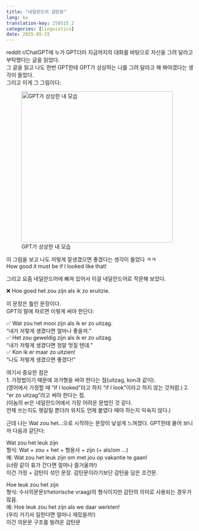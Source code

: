 ```yaml
---
title: "네덜란드어 감탄문"
lang: ko
translation-key: 250515_2
categories: [linguistics]
date: 2025-05-15
---
```

reddit r/ChatGPT에 누가 GPT더러 지금까지의 대화를 바탕으로 자신을 그려 달라고 부탁했다는 글을 읽었다.  
그 글을 읽고 나도 한번 GPT한테 GPT가 상상하는 나를 그려 달라고 해 봐야겠다는 생각이 들었다.  
그리고 이게 그 그림이다:

![GPT가 상상한 내 모습](따뜻한 미소를 지닌 초상.png){fig-align="center" width="400px"}

이 그림을 보고 나도 저렇게 잘생겼으면 좋겠다는 생각이 들었다 ㅋㅋ  
How good it must be if I looked like that!  

그리고 요즘 네덜란드어에 빠져 있어서 이걸 네덜란드어로 작문해 보았다.  

❌ Hoe goed het zou zijn als ik zo eruitzie.

이 문장은 틀린 문장이다.  
GPT의 말에 따르면 이렇게 써야 한단다:  

✅ Wat zou het mooi zijn als ik er zo uitzag.  
“내가 저렇게 생겼다면 얼마나 좋을까.”  
✅ Het zou geweldig zijn als ik er zo uitzag.  
“내가 저렇게 생겼다면 정말 멋질 텐데.”  
✅ Kon ik er maar zo uitzien!  
“나도 저렇게 생겼으면 좋겠다!”

여기서 중요한 점은  
1. 가정법이기 때문에 과거형을 써야 한다는 점(uitzag, kon과 같이).  
(영어에서 가정할 때 "if I looked"라고 하지 "if I look"이라고 하지 않는 것처럼.)
2. "er zo uitzag"라고 써야 한다는 점.  
(이놈의 er은 네덜란드어에서 가장 어려운 문법인 것 같다.  
언제 쓰는지도 헷갈릴 뿐더러 위치도 언제 붙였다 떼야 하는지 익숙지 않다.)

근데 나는 Wat zou het…으로 시작하는 문장이 낯설게 느껴졌다. GPT한테 물어 보니까 다음과 같단다:

Wat zou het leuk zijn  
형식: Wat + zou + het + 형용사 + zijn (+ als/om ...)  
예: Wat zou het leuk zijn om met jou op vakantie te gaan!  
(너랑 같이 휴가 간다면 얼마나 즐거울까!)  
이건 가정 + 감탄이 섞인 문장. 감탄문이라기보단 감탄을 담은 조건문.

Hoe leuk zou het zijn  
형식: 수사의문문(rhetorische vraag)의 형식이지만 감탄의 의미로 사용되는 경우가 많음.  
예: Hoe leuk zou het zijn als we daar werkten!  
(우리 거기서 일한다면 얼마나 재밌을까!)  
이건 의문문 구조를 빌려온 감탄문